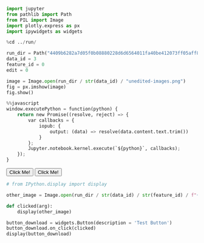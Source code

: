 
```python
import jupyter
from pathlib import Path
from PIL import Image
import plotly.express as px
import ipywidgets as widgets

%cd ../run/

run_dir = Path("4409b6282a7d05f0b08880228d6d6564011fa40be412073ff05aff8bf2dc49fa")
data_id = 3
feature_id = 0
edit = 0

image = Image.open(run_dir / str(data_id) / "unedited-images.png")
fig = px.imshow(image)
fig.show()
```

```python
%%javascript
window.executePython = function(python) {
    return new Promise((resolve, reject) => {
        var callbacks = {
            iopub: {
                output: (data) => resolve(data.content.text.trim())
            }
        };
        Jupyter.notebook.kernel.execute(`${python}`, callbacks);    
    });
}
```

<button id="button" type="button" onclick='document.getElementById("button").innerHTML = "You clicked!"'>Click Me!</button>

<button id="b2" type="button" onclick='window.executePython("1 + 3")
    .then(result => document.getElementById("b2").innerHTML = result)'>Click Me!</button>


```python

# from IPython.display import display

other_image = Image.open(run_dir / str(data_id) / str(feature_id) / f"{edit}-images.png")

def clicked(arg):
    display(other_image)

button_download = widgets.Button(description = 'Test Button')   
button_download.on_click(clicked)
display(button_download)
```
